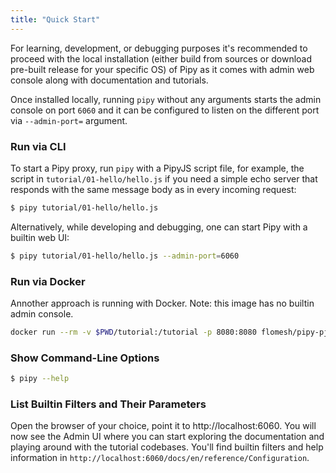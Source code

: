 ```yaml
---
title: "Quick Start"
---
```


For learning, development, or debugging purposes it's recommended to proceed with the local installation (either build from sources or download pre-built release for your specific OS) of Pipy as it comes with admin web console along with documentation and tutorials.

Once installed locally, running `pipy` without any arguments starts the admin console on port `6060` and it can be configured to listen on the different port via `--admin-port=` argument.

### Run via CLI

To start a Pipy proxy, run `pipy` with a PipyJS script file, for example, the script
in `tutorial/01-hello/hello.js` if you need a simple echo server that responds with the same message
body as in every incoming request:

```sh
$ pipy tutorial/01-hello/hello.js
```

Alternatively, while developing and debugging, one can start Pipy with a builtin web UI:

```sh
$ pipy tutorial/01-hello/hello.js --admin-port=6060
```

### Run via Docker

Annother approach is running with Docker. Note: this image has no builtin admin console.

```sh
docker run --rm -v $PWD/tutorial:/tutorial -p 8080:8080 flomesh/pipy-pjs:latest pipy /tutorial/01-hello/hello.js
```

### Show Command-Line Options

```sh
$ pipy --help
```

### List Builtin Filters and Their Parameters
Open the browser of your choice, point it to http://localhost:6060. You will now see the Admin UI where you can start exploring the documentation and playing around with the tutorial codebases. 
You'll find builtin filters and help information in `http://localhost:6060/docs/en/reference/Configuration`.
